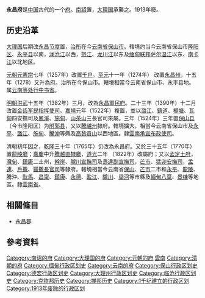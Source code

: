 '''永昌府'''是[[中国|中国]]古代的一个[[府_(行政区划)|府]]。[[南詔|南詔]]置，[[大理国|大理国]]承襲之。1913年廢。

== 历史沿革 ==

[[大理国|大理国]]后期改[[永昌节度|永昌节度]]置，[[治所|治所]]在今[[云南省|云南省]][[保山市|保山市]]。辖境约当今云南省保山市[[隆阳区|隆阳区]]、[[永平县|永平县]]以南，[[澜沧江|澜沧江]]以西，[[怒江|怒江]]、[[龙川江|龙川江]]以东及[[缅甸联邦|缅甸联邦]][[萨尔温江|萨尔温江]]以东、[[南卡江|南卡江]]以北地区。

[[元朝|元朝]][[元憲宗|元憲宗]]七年（1257年）改置[[千户|千户]]。[[至元_(忽必烈)|至元]]十一年（1274年） 改置[[永昌州_(云南)|永昌州]]，十五年（1278）又升為府。治所在今保山市。轄境相當今云南省保山市、永平县地。属[[云南等处行中书省|云南等处行中书省]]。

[[明朝|明朝]][[洪武|洪武]]十五年（1382年）三月，改為[[永昌軍民府|永昌軍民府]]。二十三年（1390年）十二月改置[[金齿军民指挥使司|金齿军民指挥使司]]。[[嘉靖|嘉靖]]元年（1522年）複置，並以[[潞江安撫司|潞江]]、[[鎮道安撫司|鎮道]]、[[楊塘安撫司|楊塘]]、[[瓦甸安撫司|瓦甸]]四安撫司及[[鳳溪長官司|鳳溪]]、[[施甸長官司|施甸]]、[[茶長官司|山茶山]]三長官司來屬。三年（1524年）三年置[[保山县|保山县]]（今市隆阳区）为[[附郭县|附郭县]]，又以[[騰越州|騰越州]]隸府。轄境擴大，相當今云南省保山市及[[永平县|永平]]、[[潞江|潞江]]、[[施甸县|施甸]]、[[腾冲县|騰沖]]等縣及[[高黎貢山|高黎貢山]]以西地區。隸[[雲南承宣布政使司|雲南承宣布政使司]]。

清朝初年因之，[[乾隆|乾隆]]三十年（1765年）仍改為永昌府。又於三十五年（1770年）置[[龍陵廳|龍陵廳]]；[[嘉慶|嘉慶]]中升[[騰越直隸廳|騰越直隸廳]]，[[道光|道光]]二年 （1822年）改屬府；又以[[孟定土府|孟定土府]]，[[灣甸土州|灣甸]]、[[鎮康土州|鎮康]]二土州，[[幹崖宣撫司|幹崖]]、[[隴川宣撫司|隴川宣撫司]]及[[盞達副宣撫司|盞達副宣撫司]]，[[芒市安撫司|芒市]]、[[猛卯安撫司|猛卯安撫司]]，[[孟連長官司|孟連]]、[[戶撒長官司|戶撒]]、[[獵撒長官司|獵撒]][[長官司|長官司]]等隸府。轄境相當今云南省[[保山市|保山]]、[[芒市|芒市]]二市和[[永平县|永平]]、[[龙陵县|龍陵]]、騰沖、[[耿马傣族佤族自治县|耿馬]]、[[昌宁县|昌甯]]、[[镇康县|鎮康]]、[[永德县|永德]]、[[盈江县|盈江]]、[[陇川县|隴川]]、[[梁河县|梁河]]等市縣及[[緬甸|緬甸]][[八莫|八莫]]、[[景棟|景棟]]等地區。隸[[雲南省|雲南省]]。

==相關條目==
*[[永昌郡|永昌郡]]

== 參考資料 ==
{{reflist}}
{{Wikisource further reading}}
{{大理國行政區劃}}
{{雲南承宣布政使司行政區劃}}
{{清朝云南行政区划}}
{{明朝云南行政区划}}
{{元朝云南行政区划}}
{{明朝行政区划|nocat}}
{{元朝行政区划|nocat}}
[[Category:南诏的府|Category:南诏的府]]
[[Category:大理国的府|Category:大理国的府]]
[[Category:元朝的府|Category:元朝的府]]
[[Category:明朝的府|雲南]]
[[Category:清朝的府|Category:清朝的府]]
[[Category:缅甸行政区划史|Category:缅甸行政区划史]]
[[Category:云南的府|Category:云南的府]]
[[Category:保山行政区划史|Category:保山行政区划史]]
[[Category:德宏行政区划史|Category:德宏行政区划史]]
[[Category:大理州行政区划史|Category:大理州行政区划史]]
[[Category:临沧行政区划史|Category:临沧行政区划史]]
[[Category:克钦邦历史|Category:克钦邦历史]]
[[Category:掸邦历史|Category:掸邦历史]]
[[Category:1千纪建立的行政区划|Category:1千纪建立的行政区划]]
[[Category:1913年废除的行政区划|Category:1913年废除的行政区划]]